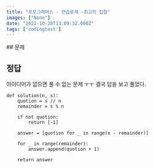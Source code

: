 ```yaml
---
title: "프로그래머스 - 연습문제 -최고의 집합"
images: ["None"]
date: "2022-10-28T13:09:32.000Z"
tags: ['codingtest']
---
```


<TOCInline toc={props.toc} asDisclosure />
## 문제

[](https://school.programmers.co.kr/learn/courses/30/lessons/12938)

## 정답

아이디어가 없으면 풀 수 없는 문제 ㅜㅜ 결국 답을 보고 풀었다.

```
def solution(n, s):
    quotion = s // n
    remainder = s % n

    if not quotion:
        return [-1]

    answer = [quotion for _ in range(n - remainder)]

    for _ in range(remainder):
        answer.append(quotion + 1)

    return answer

```
